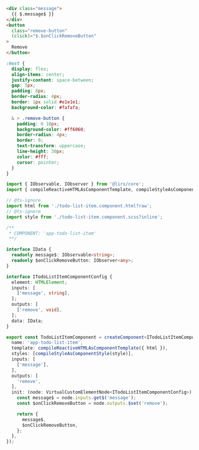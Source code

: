 
<Tabs>
  <TabItem value="html" label="HTML" default>

```html title="todo-list-item/todo-list-item.component.html"
<div class="message">
  {{ $.message$ }}
</div>
<button
  class="remove-button"
  (click)="$.$onClickRemoveButton"
>
  Remove
</button>
```

  </TabItem>

  <TabItem value="scss" label="SCSS">

```scss title="todo-list-item/todo-list-item.component.scss"
:host {
  display: flex;
  align-items: center;
  justify-content: space-between;
  gap: 5px;
  padding: 8px;
  border-radius: 4px;
  border: 1px solid #e1e1e1;
  background-color: #fafafa;

  & > .remove-button {
    padding: 0 10px;
    background-color: #ff6060;
    border-radius: 4px;
    border: 0;
    text-transform: uppercase;
    line-height: 30px;
    color: #fff;
    cursor: pointer;
  }
}
```

  </TabItem>

  <TabItem value="ts" label="TS">

```ts title="todo-list-item/todo-list-item.component.ts"
import { IObservable, IObserver } from '@lirx/core';
import { compileReactiveHTMLAsComponentTemplate, compileStyleAsComponentStyle, createComponent, VirtualCustomElementNode } from '@lirx/dom';

// @ts-ignore
import html from './todo-list-item.component.html?raw';
// @ts-ignore
import style from './todo-list-item.component.scss?inline';

/**
 * COMPONENT: 'app-todo-list-item'
 **/

interface IData {
  readonly message$: IObservable<string>;
  readonly $onClickRemoveButton: IObserver<any>;
}

interface ITodoListItemComponentConfig {
  element: HTMLElement;
  inputs: [
    ['message', string],
  ];
  outputs: [
    ['remove', void],
  ];
  data: IData;
}

export const TodoListItemComponent = createComponent<ITodoListItemComponentConfig>({
  name: 'app-todo-list-item',
  template: compileReactiveHTMLAsComponentTemplate({ html }),
  styles: [compileStyleAsComponentStyle(style)],
  inputs: [
    ['message'],
  ],
  outputs: [
    'remove',
  ],
  init: (node: VirtualCustomElementNode<ITodoListItemComponentConfig>): IData => {
    const message$ = node.inputs.get$('message');
    const $onClickRemoveButton = node.outputs.$set('remove');

    return {
      message$,
      $onClickRemoveButton,
    };
  },
});
```

  </TabItem>

</Tabs>
